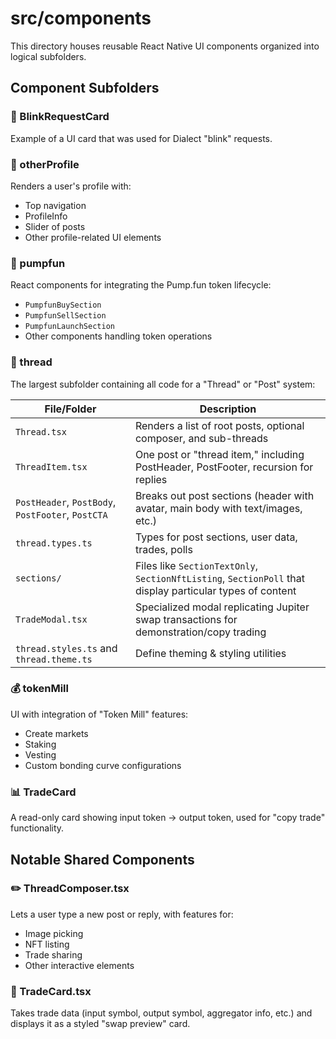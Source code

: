 # src/components

This directory houses reusable React Native UI components organized into logical subfolders.

## Component Subfolders

### 📱 BlinkRequestCard
Example of a UI card that was used for Dialect "blink" requests.

### 👤 otherProfile
Renders a user's profile with:
- Top navigation
- ProfileInfo
- Slider of posts
- Other profile-related UI elements

### 🚀 pumpfun
React components for integrating the Pump.fun token lifecycle:
- `PumpfunBuySection`
- `PumpfunSellSection`
- `PumpfunLaunchSection`
- Other components handling token operations

### 💬 thread
The largest subfolder containing all code for a "Thread" or "Post" system:

| File/Folder | Description |
|-------------|-------------|
| `Thread.tsx` | Renders a list of root posts, optional composer, and sub-threads |
| `ThreadItem.tsx` | One post or "thread item," including PostHeader, PostFooter, recursion for replies |
| `PostHeader`, `PostBody`, `PostFooter`, `PostCTA` | Breaks out post sections (header with avatar, main body with text/images, etc.) |
| `thread.types.ts` | Types for post sections, user data, trades, polls |
| `sections/` | Files like `SectionTextOnly`, `SectionNftListing`, `SectionPoll` that display particular types of content |
| `TradeModal.tsx` | Specialized modal replicating Jupiter swap transactions for demonstration/copy trading |
| `thread.styles.ts` and `thread.theme.ts` | Define theming & styling utilities |

### 💰 tokenMill
UI with integration of "Token Mill" features:
- Create markets
- Staking
- Vesting
- Custom bonding curve configurations

### 📊 TradeCard
A read-only card showing input token → output token, used for "copy trade" functionality.

## Notable Shared Components

### ✏️ ThreadComposer.tsx
Lets a user type a new post or reply, with features for:
- Image picking
- NFT listing
- Trade sharing
- Other interactive elements

### 💱 TradeCard.tsx
Takes trade data (input symbol, output symbol, aggregator info, etc.) and displays it as a styled "swap preview" card.